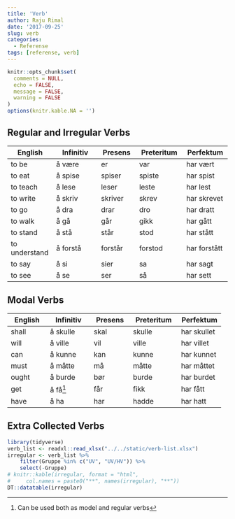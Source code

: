 ```yaml
---
title: 'Verb'
author: Raju Rimal
date: '2017-09-25'
slug: verb
categories:
  - Referense
tags: [referense, verb]
---
```


```r
knitr::opts_chunk$set(
  comments = NULL,
  echo = FALSE,
  message = FALSE,
  warning = FALSE
)
options(knitr.kable.NA = '')
```

## Regular and Irregular Verbs

| **English**   | **Infinitiv** | **Presens** | **Preteritum** | **Perfektum** |
|---------------|---------------|-------------|----------------|---------------|
| to be         | å være        | er          | var            | har vært      |
| to eat        | å spise       | spiser      | spiste         | har spist     |
| to teach      | å lese        | leser       | leste          | har lest      |
| to write      | å skriv       | skriver     | skrev          | har skrevet   |
| to go         | å dra         | drar        | dro            | har dratt     |
| to walk       | å gå          | går         | gikk           | har gått      |
| to stand      | å stå         | står        | stod           | har stått     |
| to understand | å forstå      | forstår     | forstod        | har forstått  |
| to say        | å si          | sier        | sa             | har sagt      |
| to see        | å se          | ser         | så             | har sett      |

## Modal Verbs

| **English** | **Infinitiv** | **Presens** | **Preteritum** | **Perfektum** |
|-------------|---------------|-------------|----------------|---------------|
| shall       | å skulle      | skal        | skulle         | har skullet   |
| will        | å ville       | vil         | ville          | har villet    |
| can         | å kunne       | kan         | kunne          | har kunnet    |
| must        | å måtte       | må          | måtte          | har måttet    |
| ought       | å burde       | bør         | burde          | har burdet    |
| get         | å få[^1]      | får         | fikk           | har fått      |
| have        | å ha          | har         | hadde          | har hatt      |

[^1]: Can be used both as model and regular verbs

## Extra Collected Verbs

```r
library(tidyverse)
verb_list <- readxl::read_xlsx("../../static/verb-list.xlsx")
irregular <- verb_list %>%
    filter(Gruppe %in% c("UV", "UV/HV")) %>%
    select(-Gruppe)
# knitr::kable(irregular, format = "html",
#     col.names = paste0("**", names(irregular), "**"))
DT::datatable(irregular)
```

